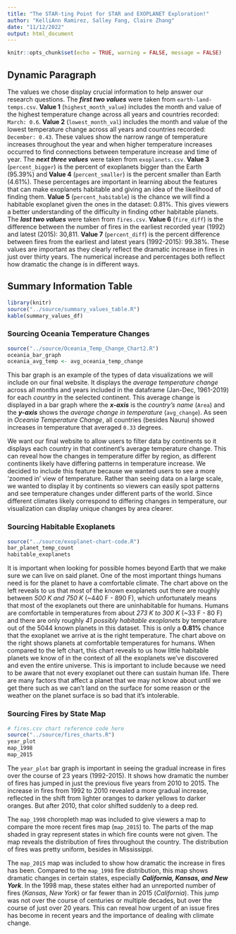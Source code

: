 ```yaml
---
title: "The STAR-ting Point for STAR and EXOPLANET Exploration!"
author: "KelliAnn Ramirez, Salley Fang, Claire Zhang"
date: "11/12/2022"
output: html_document
---
```


```r
knitr::opts_chunk$set(echo = TRUE, warning = FALSE, message = FALSE)
```

## Dynamic Paragraph
The values we chose display crucial information to help answer our research questions. The ***first two values*** were taken from `earth-land-temps.csv`. **Value 1** (`highest_month_value`) includes the month and value of the highest temperature change across all years and countries recorded: `March: 0.6`. **Value 2** (`lowest_month_val`) includes the month and value of the lowest temperature change across all years and countries recorded: `December: 0.43`. These values show the narrow range of temperature increases throughout the year and when higher temperature increases occurred to find connections between temperature increase and time of year. The ***next three values*** were taken from `exoplanets.csv`. **Value 3** (`percent_bigger`) is the percent of exoplanets bigger than the Earth (95.39%) and **Value 4** (`percent_smaller`) is the percent smaller than Earth (4.61%). These percentages are important in learning about the features that can make exoplanets habitable and giving an idea of the likelihood of finding them. **Value 5** (`percent_habitable`) is the chance we will find a habitable exoplanet given the ones in the dataset: 0.81%. This gives viewers a better understanding of the difficulty in finding other habitable planets. The ***last two values*** were taken from `fires.csv`. **Value 6** (`fire_diff`) is the difference between the number of fires in the earliest recorded year (1992) and latest (2015): 30,811. **Value 7** (`percent_diff`) is the percent difference between fires from the earliest and latest years (1992-2015): 99.38%. These values are important as they clearly reflect the dramatic increase in fires in just over thirty years. The numerical increase and percentages both reflect how dramatic the change is in different ways.

## Summary Information Table
```r
library(knitr)
source("../source/summary_values_table.R")
kable(summary_values_df)
```

### Sourcing Oceania Temperature Changes 
```r
source("../source/Oceania_Temp_Change_Chart2.R")
oceania_bar_graph
oceania_avg_temp <- avg_oceania_temp_change

```
  
This bar graph is an example of the types of data visualizations we will include on our final website. It displays the _average temperature change_ across all months and years included in the dataframe (Jan-Dec, 1961-2019) for each _country_ in the selected continent. This average change is displayed in a bar graph where the ***x-axis*** is the _country’s name_ (`Area`) and the ***y-axis*** shows the _average change in temperature_ (`avg_change`). As seen in _Oceania Temperature Change_, all countries (besides Nauru) showed increases in temperature that averaged `0.33` degrees. 

We want our final website to allow users to filter data by continents so it displays each country in that continent’s average temperature change. This can reveal how the changes in temperature differ by region, as different continents likely have differing patterns in temperature increase. We decided to include this feature because we wanted users to see a more ‘zoomed in’ view of temperature. Rather than seeing data on a large scale, we wanted to display it by continents so viewers can easily spot patterns and see temperature changes under different parts of the world. Since different climates likely correspond to differing changes in temperature, our visualization can display unique changes by area clearer.

### Sourcing Habitable Exoplanets 
```r
source("../source/exoplanet-chart-code.R")
bar_planet_temp_count
habitable_exoplanets
```

It is important when looking for possible homes beyond Earth that we make sure we can live on said planet. One of the most important things humans need is for the planet to have a comfortable climate. The chart above on the left reveals to us that most of the known exoplanets out there are roughly between _500 K and 750 K_ (~440 F - 890 F), which unfortunately means that most of the exoplanets out there are uninhabitable for humans. Humans are comfortable in temperatures from about _273 K to 300 K_ (~33 F - 80 F) and there are only roughly _41 possibly habitable exoplanets_ by temperature out of the 5044 known planets in this dataset. This is only a **0.81%** chance that the exoplanet we arrive at is the right temperature. The chart above on the right shows planets at comfortable temperatures for humans. When compared to the left chart, this chart reveals to us how little habitable planets we know of in the context of all the exoplanets we’ve discovered and even the entire universe. This is important to include because we need to be aware that not every exoplanet out there can sustain human life. There are many factors that affect a planet that we may not know about until we get there such as we can’t land on the surface for some reason or the weather on the planet surface is so bad that it’s intolerable.

### Sourcing Fires by State Map
```r
# fires.csv chart reference code here
source("../source/fires_charts.R")
year_plot
map_1998
map_2015

```

The `year_plot` bar graph is important in seeing the gradual increase in fires over the course of
23 years (1992-2015). It shows how dramatic the number of fires has jumped in just the previous five
years from 2010 to 2015. The increase in fires from 1992 to 2010 revealed a more gradual increase,
reflected in the shift from lighter oranges to darker yellows to darker oranges. But after 2010,
that color shifted suddenly to a deep red.

The `map_1998` choropleth map was included to give viewers a map to compare the more recent fires map
(`map_2015`) to. The parts of the map shaded in gray represent states in which fire counts were not
given. The map reveals the distribution of fires throughout the country. The distribution of fires
was pretty uniform, besides in Mississippi. 

The `map_2015` map was included to show how dramatic the increase in fires has been. Compared to the
`map_1998` fire distribution, this map shows dramatic changes in certain states, especially ***California,
Kansas, and New York***. In the 1998 map, these states either had an unreported number of fires (_Kansas_, 
_New York_) or far fewer than in 2015 (_California_). This jump was not over the course of centuries or
multiple decades, but over the course of just over 20 years. This can reveal how urgent of an issue fires
has become in recent years and the importance of dealing with climate change.


